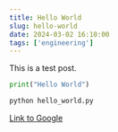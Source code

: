 ```yaml
---
title: Hello World
slug: hello-world
date: 2024-03-02 16:10:00
tags: ['engineering']
---
```


This is a test post.

```python
print("Hello World")
```

```bash title="Run the code"
python hello_world.py
```

[Link to Google](https://www.google.com)
